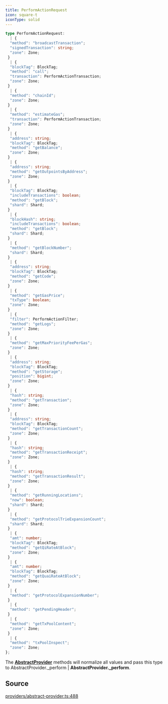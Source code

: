```yaml
---
title: PerformActionRequest
icon: square-t
iconType: solid
---
```


```ts
type PerformActionRequest: 
  | {
  "method": "broadcastTransaction";
  "signedTransaction": string;
  "zone": Zone;
 }
  | {
  "blockTag": BlockTag;
  "method": "call";
  "transaction": PerformActionTransaction;
  "zone": Zone;
 }
  | {
  "method": "chainId";
  "zone": Zone;
 }
  | {
  "method": "estimateGas";
  "transaction": PerformActionTransaction;
  "zone": Zone;
 }
  | {
  "address": string;
  "blockTag": BlockTag;
  "method": "getBalance";
  "zone": Zone;
 }
  | {
  "address": string;
  "method": "getOutpointsByAddress";
  "zone": Zone;
 }
  | {
  "blockTag": BlockTag;
  "includeTransactions": boolean;
  "method": "getBlock";
  "shard": Shard;
 }
  | {
  "blockHash": string;
  "includeTransactions": boolean;
  "method": "getBlock";
  "shard": Shard;
 }
  | {
  "method": "getBlockNumber";
  "shard": Shard;
 }
  | {
  "address": string;
  "blockTag": BlockTag;
  "method": "getCode";
  "zone": Zone;
 }
  | {
  "method": "getGasPrice";
  "txType": boolean;
  "zone": Zone;
 }
  | {
  "filter": PerformActionFilter;
  "method": "getLogs";
  "zone": Zone;
 }
  | {
  "method": "getMaxPriorityFeePerGas";
  "zone": Zone;
 }
  | {
  "address": string;
  "blockTag": BlockTag;
  "method": "getStorage";
  "position": bigint;
  "zone": Zone;
 }
  | {
  "hash": string;
  "method": "getTransaction";
  "zone": Zone;
 }
  | {
  "address": string;
  "blockTag": BlockTag;
  "method": "getTransactionCount";
  "zone": Zone;
 }
  | {
  "hash": string;
  "method": "getTransactionReceipt";
  "zone": Zone;
 }
  | {
  "hash": string;
  "method": "getTransactionResult";
  "zone": Zone;
 }
  | {
  "method": "getRunningLocations";
  "now": boolean;
  "shard": Shard;
 }
  | {
  "method": "getProtocolTrieExpansionCount";
  "shard": Shard;
 }
  | {
  "amt": number;
  "blockTag": BlockTag;
  "method": "getQiRateAtBlock";
  "zone": Zone;
 }
  | {
  "amt": number;
  "blockTag": BlockTag;
  "method": "getQuaiRateAtBlock";
  "zone": Zone;
 }
  | {
  "method": "getProtocolExpansionNumber";
 }
  | {
  "method": "getPendingHeader";
 }
  | {
  "method": "getTxPoolContent";
  "zone": Zone;
 }
  | {
  "method": "txPoolInspect";
  "zone": Zone;
};
```

The [**AbstractProvider**](/sdk/content/classes/AbstractProvider) methods will normalize all values and pass this type to
AbstractProvider._perform | **AbstractProvider._perform**.

## Source

[providers/abstract-provider.ts:488](https://github.com/dominant-strategies/quais.js/blob/ec36c527e0c48b8636096bd53c4af25f72470629/src/providers/abstract-provider.ts#L488)
